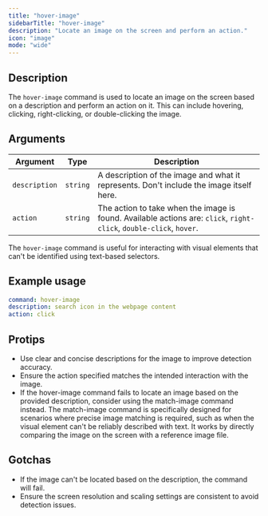 ```yaml
---
title: "hover-image"
sidebarTitle: "hover-image"
description: "Locate an image on the screen and perform an action."
icon: "image"
mode: "wide"
---
```



<Replay />
<Example />

## Description

The `hover-image` command is used to locate an image on the screen based on a description and perform an action on it. This can include hovering, clicking, right-clicking, or double-clicking the image.

## Arguments
| Argument      | Type     | Description                                                                 |
|---------------|----------|-----------------------------------------------------------------------------|
| `description` | `string` | A description of the image and what it represents. Don't include the image itself here. |
| `action`      | `string` | The action to take when the image is found. Available actions are: `click`, `right-click`, `double-click`, `hover`. |

The `hover-image` command is useful for interacting with visual elements that can't be identified using text-based selectors.

## Example usage
```yaml
command: hover-image
description: search icon in the webpage content
action: click
```

## Protips
- Use clear and concise descriptions for the image to improve detection accuracy.
- Ensure the action specified matches the intended interaction with the image.
- If the hover-image command fails to locate an image based on the provided description, consider using the match-image command instead. The match-image command is specifically designed for scenarios where precise image matching is required, such as when the visual element can't be reliably described with text. It works by directly comparing the image on the screen with a reference image file.

## Gotchas
- If the image can't be located based on the description, the command will fail.
- Ensure the screen resolution and scaling settings are consistent to avoid detection issues.

